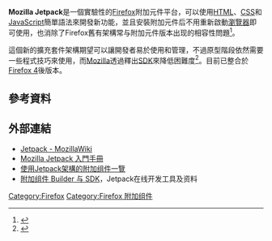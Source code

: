 {{noteTA
|G1=IT
}}
{{Infobox Software
| name                   = Mozilla Jetpack
| logo                   = [[File:Mozilla_Jetpack_logo.png|300px]]
| developer              = [[Mozilla公司|Mozilla公司]]<br/>[[Mozilla基金會|Mozilla基金會]]
| released               =
| screenshot             =
| status                 = 支援，開發中
| caption                =
| latest preview version = 1.14
| latest preview date    = {{release date and age|2013|03|26}}<ref>{{cite web|url=https://wiki.mozilla.org/Jetpack/Release_Notes|title=Jetpack/Release Notes|accessdate=2013-03-26|publisher=mozilla.org|archive-date=2019-04-02|archive-url=https://web.archive.org/web/20190402131110/https://wiki.mozilla.org/Jetpack/Release_Notes|dead-url=no}}</ref>
| operating_system       = [[跨平台|跨平台]]
| engine               = [[Gecko|Gecko]]
| language               =
| programming language   = [[HTML|HTML]]、[[CSS|CSS]]、[[JavaScript|JavaScript]]
| genre                  = [[軟體開發套件|軟體開發套件]]（SDK）
| license                = [[MPL|MPL]]
| website                = {{url|https://wiki.mozilla.org/Jetpack}}
}}

'''Mozilla Jetpack'''是一個實驗性的[[Firefox|Firefox]]附加元件平台，可以使用[[HTML|HTML]]、[[CSS|CSS]]和[[JavaScript|JavaScript]]簡單語法來開發新功能，並且安裝附加元件后不用重新啟動[[網頁瀏覽器|瀏覽器]]即可使用，也消除了Firefox舊有架構常与附加元件版本出现的相容性問題<ref>{{cite web|url=https://wiki.mozilla.org/Jetpack/FAQ|title=Jetpack/FAQ|accessdate=22 June 2011|publisher=mozilla.org|archive-date=2019-04-02|archive-url=https://web.archive.org/web/20190402131119/https://wiki.mozilla.org/Jetpack/FAQ|dead-url=no}}</ref>。

這個新的擴充套件架構期望可以讓開發者易於使用和管理，不過原型階段依然需要一些程式技巧來使用，而[[Mozilla|Mozilla]]透過釋出[[軟體開發套件|SDK]]來降低困難度<ref>{{cite web|url=https://addons.mozilla.org/en-US/developers/docs/sdk/latest/|title=Add-on SDK Documentation|accessdate=22 June 2011|publisher=mozilla.org|archive-date=2014-01-07|archive-url=https://web.archive.org/web/20140107130205/https://addons.mozilla.org/en-US/developers/docs/sdk/latest/|dead-url=yes}}</ref>。目前已整合於[[Mozilla_Firefox_4|Firefox 4]]後版本。

== 參考資料 ==
{{reflist}}

== 外部連結 ==
* [https://wiki.mozilla.org/Jetpack Jetpack - MozillaWiki]{{Wayback|url=https://wiki.mozilla.org/Jetpack |date=20201027162642 }}{{en}}
* [https://jetpack.mozillalabs.com/sdk/0.5/docs/#guide/getting-started Mozilla Jetpack 入門手冊]{{dead link|date=2017年11月 |bot=InternetArchiveBot |fix-attempted=yes }}{{en}}
* [https://addons.mozilla.org/firefox/tag/restartless?sort=updated 使用Jetpack架構的附加组件一覽]
* [https://web.archive.org/web/20090706155342/https://jetpack.mozillalabs.com// 附加组件 Builder 与 SDK]，Jetpack在线开发工具及资料

{{Software-stub}}
{{Mozilla}}

[[Category:Firefox|Category:Firefox]]
[[Category:Firefox_附加组件|Category:Firefox 附加组件]]